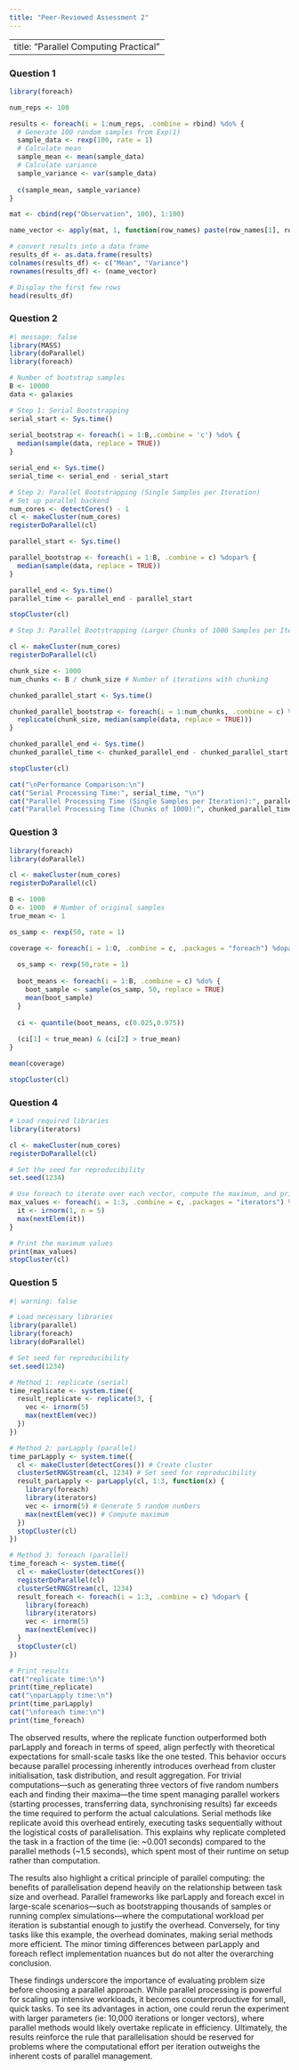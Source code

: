 ```yaml
---
title: "Peer-Reviewed Assessment 2"
---
```


---
title: "Parallel Computing Practical"
---


### Question 1

```r
library(foreach)

num_reps <- 100

results <- foreach(i = 1:num_reps, .combine = rbind) %do% {
  # Generate 100 random samples from Exp(1)
  sample_data <- rexp(100, rate = 1)
  # Calculate mean
  sample_mean <- mean(sample_data) 
  # Calculate variance
  sample_variance <- var(sample_data) 
  
  c(sample_mean, sample_variance)
}

mat <- cbind(rep("Observation", 100), 1:100)

name_vector <- apply(mat, 1, function(row_names) paste(row_names[1], row_names[2]))

# convert results into a data frame
results_df <- as.data.frame(results)
colnames(results_df) <- c("Mean", "Variance")
rownames(results_df) <- (name_vector)

# Display the first few rows
head(results_df)

```

### Question 2

```r
#| message: false
library(MASS)
library(doParallel)
library(foreach)

# Number of bootstrap samples
B <- 10000
data <- galaxies

# Step 1: Serial Bootstrapping
serial_start <- Sys.time()
  
serial_bootstrap <- foreach(i = 1:B,.combine = 'c') %do% {
  median(sample(data, replace = TRUE))
}

serial_end <- Sys.time()
serial_time <- serial_end - serial_start

# Step 2: Parallel Bootstrapping (Single Samples per Iteration)
# Set up parallel backend
num_cores <- detectCores() - 1 
cl <- makeCluster(num_cores)
registerDoParallel(cl)

parallel_start <- Sys.time()

parallel_bootstrap <- foreach(i = 1:B, .combine = c) %dopar% {
  median(sample(data, replace = TRUE))
}

parallel_end <- Sys.time()
parallel_time <- parallel_end - parallel_start

stopCluster(cl)

# Step 3: Parallel Bootstrapping (Larger Chunks of 1000 Samples per Iteration)

cl <- makeCluster(num_cores)
registerDoParallel(cl)

chunk_size <- 1000
num_chunks <- B / chunk_size # Number of iterations with chunking

chunked_parallel_start <- Sys.time()

chunked_parallel_bootstrap <- foreach(i = 1:num_chunks, .combine = c) %dopar% {
  replicate(chunk_size, median(sample(data, replace = TRUE)))
}

chunked_parallel_end <- Sys.time()
chunked_parallel_time <- chunked_parallel_end - chunked_parallel_start

stopCluster(cl)

cat("\nPerformance Comparison:\n")
cat("Serial Processing Time:", serial_time, "\n")
cat("Parallel Processing Time (Single Samples per Iteration):", parallel_time, "\n")
cat("Parallel Processing Time (Chunks of 1000):", chunked_parallel_time, "\n")
```

### Question 3

```r
library(foreach)
library(doParallel)

cl <- makeCluster(num_cores)
registerDoParallel(cl)

B <- 1000
O <- 1000  # Number of original samples
true_mean <- 1

os_samp <- rexp(50, rate = 1)

coverage <- foreach(i = 1:O, .combine = c, .packages = "foreach") %dopar% {
  
  os_samp <- rexp(50,rate = 1)
  
  boot_means <- foreach(i = 1:B, .combine = c) %do% {
    boot_sample <- sample(os_samp, 50, replace = TRUE)
    mean(boot_sample)
  }
  
  ci <- quantile(boot_means, c(0.025,0.975))
  
  (ci[1] < true_mean) & (ci[2] > true_mean)
}

mean(coverage)

stopCluster(cl)

```

### Question 4

```r
# Load required libraries
library(iterators)

cl <- makeCluster(num_cores)
registerDoParallel(cl)

# Set the seed for reproducibility
set.seed(1234)

# Use foreach to iterate over each vector, compute the maximum, and print the results
max_values <- foreach(i = 1:3, .combine = c, .packages = "iterators") %dopar% {
  it <- irnorm(1, n = 5)
  max(nextElem(it))
}

# Print the maximum values
print(max_values)
stopCluster(cl)

```

### Question 5
```r
#| warning: false

# Load necessary libraries
library(parallel)
library(foreach)
library(doParallel)

# Set seed for reproducibility
set.seed(1234)

# Method 1: replicate (serial)
time_replicate <- system.time({
  result_replicate <- replicate(3, {
    vec <- irnorm(5)
    max(nextElem(vec))
  })
})

# Method 2: parLapply (parallel)
time_parLapply <- system.time({
  cl <- makeCluster(detectCores()) # Create cluster
  clusterSetRNGStream(cl, 1234) # Set seed for reproducibility
  result_parLapply <- parLapply(cl, 1:3, function(x) {
    library(foreach)
    library(iterators)
    vec <- irnorm(5) # Generate 5 random numbers
    max(nextElem(vec)) # Compute maximum
  })                                
  stopCluster(cl)                   
})

# Method 3: foreach (parallel)
time_foreach <- system.time({
  cl <- makeCluster(detectCores())
  registerDoParallel(cl)
  clusterSetRNGStream(cl, 1234)
  result_foreach <- foreach(i = 1:3, .combine = c) %dopar% {
    library(foreach)
    library(iterators)
    vec <- irnorm(5)
    max(nextElem(vec))
  }
  stopCluster(cl)
})

# Print results
cat("replicate time:\n")
print(time_replicate)
cat("\nparLapply time:\n")
print(time_parLapply)
cat("\nforeach time:\n")
print(time_foreach)
```
The observed results, where the replicate function outperformed both parLapply and foreach in terms of speed, align perfectly with theoretical expectations for small-scale tasks like the one tested. This behavior occurs because parallel processing inherently introduces overhead from cluster initialisation, task distribution, and result aggregation. For trivial computations—such as generating three vectors of five random numbers each and finding their maxima—the time spent managing parallel workers (starting processes, transferring data, synchronising results) far exceeds the time required to perform the actual calculations. Serial methods like replicate avoid this overhead entirely, executing tasks sequentially without the logistical costs of parallelisation. This explains why replicate completed the task in a fraction of the time (ie: ~0.001 seconds) compared to the parallel methods (~1.5 seconds), which spent most of their runtime on setup rather than computation.

The results also highlight a critical principle of parallel computing: the benefits of parallelisation depend heavily on the relationship between task size and overhead. Parallel frameworks like parLapply and foreach excel in large-scale scenarios—such as bootstrapping thousands of samples or running complex simulations—where the computational workload per iteration is substantial enough to justify the overhead. Conversely, for tiny tasks like this example, the overhead dominates, making serial methods more efficient. The minor timing differences between parLapply and foreach reflect implementation nuances but do not alter the overarching conclusion.

These findings underscore the importance of evaluating problem size before choosing a parallel approach. While parallel processing is powerful for scaling up intensive workloads, it becomes counterproductive for small, quick tasks. To see its advantages in action, one could rerun the experiment with larger parameters (ie: 10,000 iterations or longer vectors), where parallel methods would likely overtake replicate in efficiency. Ultimately, the results reinforce the rule that parallelisation should be reserved for problems where the computational effort per iteration outweighs the inherent costs of parallel management.